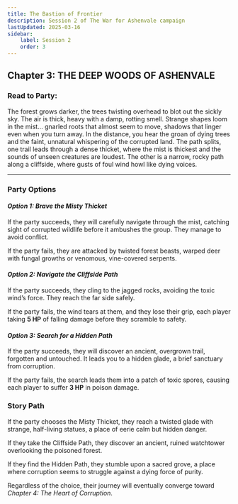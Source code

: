 ```yaml
---
title: The Bastion of Frontier
description: Session 2 of The War for Ashenvale campaign
lastUpdated: 2025-03-16
sidebar:
    label: Session 2
    order: 3
---
```


## Chapter 3: THE DEEP WOODS OF ASHENVALE
### Read to Party:
The forest grows darker, the trees twisting overhead to blot out the sickly sky. The air is thick, heavy with a damp, rotting smell. Strange shapes loom in the mist… gnarled roots that almost seem to move, shadows that linger even when you turn away. In the distance, you hear the groan of dying trees and the faint, unnatural whispering of the corrupted land.
The path splits, one trail leads through a dense thicket, where the mist is thickest and the sounds of unseen creatures are loudest. The other is a narrow, rocky path along a cliffside, where gusts of foul wind howl like dying voices.

---

### Party Options

#### <I>Option 1: Brave the Misty Thicket </I>
If the party succeeds, they will carefully navigate through the mist, catching sight of corrupted wildlife before it ambushes the group. They manage to avoid conflict.

If the party fails, they are attacked by twisted forest beasts, warped deer with fungal growths or venomous, vine-covered serpents.

#### <I>Option 2: Navigate the Cliffside Path </I>
If the party succeeds, they cling to the jagged rocks, avoiding the toxic wind’s force. They reach the far side safely.

If the party fails, the wind tears at them, and they lose their grip, each player taking **5 HP** of falling damage before they scramble to safety.

#### <I>Option 3: Search for a Hidden Path </I>

If the party succeeds, they will discover an ancient, overgrown trail, forgotten and untouched. It leads you to a hidden glade, a brief sanctuary from corruption.

If the party fails, the search leads them into a patch of toxic spores, causing each player to suffer **3 HP** in poison damage.

### Story Path
If the party chooses the Misty Thicket, they reach a twisted glade with strange, half-living statues, a place of eerie calm but hidden danger.

If they take the Cliffside Path, they discover an ancient, ruined watchtower overlooking the poisoned forest.

If they find the Hidden Path, they stumble upon a sacred grove, a place where corruption seems to struggle against a dying force of purity.

Regardless of the choice, their journey will eventually converge toward _Chapter 4: The Heart of Corruption_.
